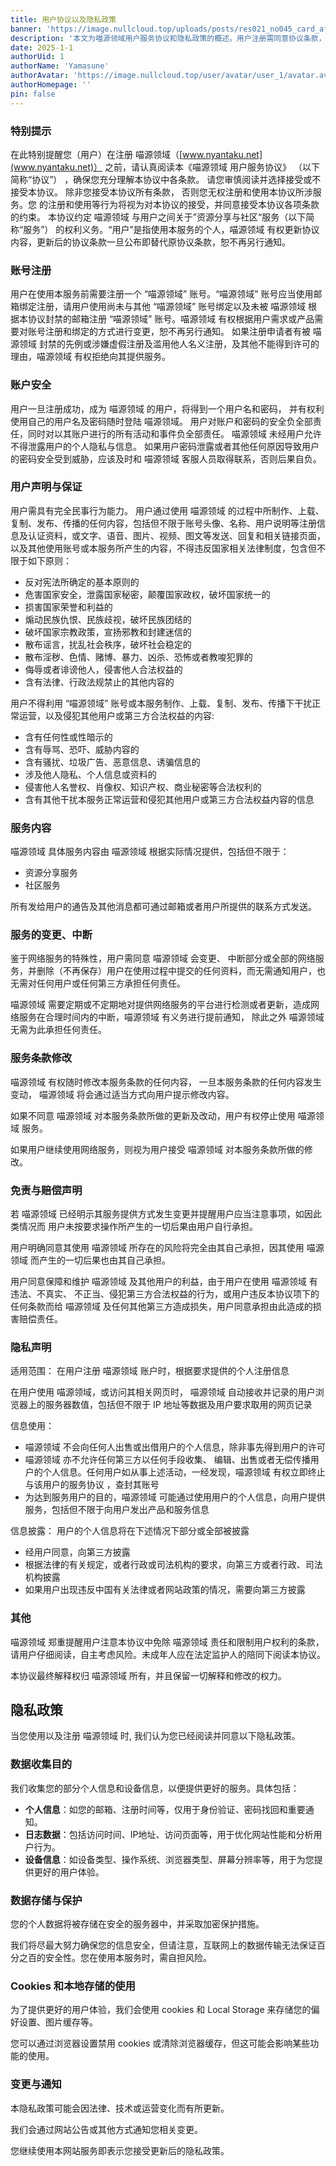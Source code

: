 ```yaml
---
title: 用户协议以及隐私政策
banner: 'https://image.nullcloud.top/uploads/posts/res021_no045_card_after_training.avif'
description: '本文为喵源领域用户服务协议和隐私政策的概述。用户注册需同意协议条款，账号安全由用户负责。用户需遵守法律法规，不得发布违法或侵权内容。喵源领域提供资源分享和社区服务，可能变更或中断服务。隐私政策说明收集个人信息、日志数据和设备信息的目的，数据将加密存储并采取保护措施。使用cookies和本地存储优化用户体验。协议和隐私政策可能更新，继续使用即视为接受变更。'
date: 2025-1-1
authorUid: 1
authorName: 'Yamasune'
authorAvatar: 'https://image.nullcloud.top/user/avatar/user_1/avatar.avif'
authorHomepage: ''
pin: false
---
```




### 特别提示

在此特别提醒您（用户）在注册 喵源领域（[www.nyantaku.net](www.nyantaku.net)） 之前，请认真阅读本《喵源领域 用户服务协议》 （以下简称“协议”） ，确保您充分理解本协议中各条款。 请您审慎阅读并选择接受或不接受本协议。 除非您接受本协议所有条款， 否则您无权注册和使用本协议所涉服务。您 的注册和使用等行为将视为对本协议的接受，并同意接受本协议各项条款的约束。 本协议约定 喵源领域 与用户之间关于”资源分享与社区“服务（以下简称“服务”） 的权利义务。“用户”是指使用本服务的个人，喵源领域 有权更新协议内容，更新后的协议条款一旦公布即替代原协议条款，恕不再另行通知。

### 账号注册

用户在使用本服务前需要注册一个 “喵源领域” 账号。“喵源领域” 账号应当使用邮箱绑定注册，请用户使用尚未与其他 “喵源领域” 账号绑定以及未被 喵源领域 根据本协议封禁的邮箱注册 “喵源领域” 账号。喵源领域 有权根据用户需求或产品需要对账号注册和绑定的方式进行变更，恕不再另行通知。 如果注册申请者有被 喵源领域 封禁的先例或涉嫌虚假注册及滥用他人名义注册，及其他不能得到许可的理由，喵源领域 有权拒绝向其提供服务。

### 账户安全

用户一旦注册成功，成为 喵源领域 的用户，将得到一个用户名和密码， 并有权利使用自己的用户名及密码随时登陆 喵源领域。 用户对账户和密码的安全负全部责任，同时对以其账户进行的所有活动和事件负全部责任。 喵源领域 未经用户允许不得泄露用户的个人隐私与信息。 如果用户密码泄露或者其他任何原因导致用户的密码安全受到威胁，应该及时和 喵源领域 客服人员取得联系，否则后果自负。

### 用户声明与保证

用户需具有完全民事行为能力。 用户通过使用 喵源领域 的过程中所制作、上载、复制、发布、传播的任何内容，包括但不限于账号头像、名称、用户说明等注册信息及认证资料，或文字、语音、图片、视频、图文等发送、回复和相关链接页面，以及其他使用账号或本服务所产生的内容，不得违反国家相关法律制度，包含但不限于如下原则：

- 反对宪法所确定的基本原则的
- 危害国家安全，泄露国家秘密，颠覆国家政权，破坏国家统一的
- 损害国家荣誉和利益的
- 煽动民族仇恨、民族歧视，破坏民族团结的
- 破坏国家宗教政策，宣扬邪教和封建迷信的
- 散布谣言，扰乱社会秩序，破坏社会稳定的
- 散布淫秽、色情、赌博、暴力、凶杀、恐怖或者教唆犯罪的
- 侮辱或者诽谤他人，侵害他人合法权益的
- 含有法律、行政法规禁止的其他内容的

用户不得利用 “喵源领域” 账号或本服务制作、上载、复制、发布、传播下干扰正常运营，以及侵犯其他用户或第三方合法权益的内容:

- 含有任何性或性暗示的
- 含有辱骂、恐吓、威胁内容的
- 含有骚扰、垃圾广告、恶意信息、诱骗信息的
- 涉及他人隐私、个人信息或资料的
- 侵害他人名誉权、肖像权、知识产权、商业秘密等合法权利的
- 含有其他干扰本服务正常运营和侵犯其他用户或第三方合法权益内容的信息

### 服务内容

喵源领域 具体服务内容由 喵源领域 根据实际情况提供，包括但不限于：

- 资源分享服务
- 社区服务

所有发给用户的通告及其他消息都可通过邮箱或者用户所提供的联系方式发送。

### 服务的变更、中断

鉴于网络服务的特殊性，用户需同意 喵源领域 会变更、 中断部分或全部的网络服务，并删除（不再保存）用户在使用过程中提交的任何资料，而无需通知用户，也无需对任何用户或任何第三方承担任何责任。

喵源领域 需要定期或不定期地对提供网络服务的平台进行检测或者更新，造成网络服务在合理时间内的中断，喵源领域 有义务进行提前通知， 除此之外 喵源领域 无需为此承担任何责任。

### 服务条款修改

喵源领域 有权随时修改本服务条款的任何内容， 一旦本服务条款的任何内容发生变动， 喵源领域 将会通过适当方式向用户提示修改内容。

如果不同意 喵源领域 对本服务条款所做的更新及改动，用户有权停止使用 喵源领域 服务。

如果用户继续使用网络服务，则视为用户接受 喵源领域 对本服务条款所做的修改。

### 免责与赔偿声明

若 喵源领域 已经明示其服务提供方式发生变更并提醒用户应当注意事项，如因此类情况而 用户未按要求操作所产生的一切后果由用户自行承担。

用户明确同意其使用 喵源领域 所存在的风险将完全由其自己承担，因其使用 喵源领域 而产生的一切后果也由其自己承担。

用户同意保障和维护 喵源领域 及其他用户的利益，由于用户在使用 喵源领域 有违法、不真实、 不正当、侵犯第三方合法权益的行为，或用户违反本协议项下的任何条款而给 喵源领域 及任何其他第三方造成损失，用户同意承担由此造成的损害赔偿责任。

### 隐私声明

适用范围： 在用户注册 喵源领域 账户时，根据要求提供的个人注册信息

在用户使用 喵源领域，或访问其相关网页时， 喵源领域 自动接收并记录的用户浏览器上的服务器数值，包括但不限于 IP 地址等数据及用户要求取用的网页记录

信息使用：

- 喵源领域 不会向任何人出售或出借用户的个人信息，除非事先得到用户的许可
- 喵源领域 亦不允许任何第三方以任何手段收集、 编辑、出售或者无偿传播用户的个人信息。任何用户如从事上述活动，一经发现，喵源领域 有权立即终止与该用户的服务协议 ，查封其账号
- 为达到服务用户的目的，喵源领域 可能通过使用用户的个人信息，向用户提供服务，包括但不限于向用户发出产品和服务信息

信息披露： 用户的个人信息将在下述情况下部分或全部被披露

- 经用户同意，向第三方披露
- 根据法律的有关规定，或者行政或司法机构的要求，向第三方或者行政、司法机构披露
- 如果用户出现违反中国有关法律或者网站政策的情况，需要向第三方披露

### 其他

喵源领域 郑重提醒用户注意本协议中免除 喵源领域 责任和限制用户权利的条款，请用户仔细阅读，自主考虑风险。未成年人应在法定监护人的陪同下阅读本协议。

本协议最终解释权归 喵源领域 所有，并且保留一切解释和修改的权力。

## 隐私政策

当您使用以及注册 喵源领域 时, 我们认为您已经阅读并同意以下隐私政策。

### 数据收集目的

我们收集您的部分个人信息和设备信息，以便提供更好的服务。具体包括：

- **个人信息**：如您的邮箱、注册时间等，仅用于身份验证、密码找回和重要通知。
- **日志数据**：包括访问时间、IP地址、访问页面等，用于优化网站性能和分析用户行为。
- **设备信息**：如设备类型、操作系统、浏览器类型、屏幕分辨率等，用于为您提供更好的用户体验。

### 数据存储与保护

您的个人数据将被存储在安全的服务器中，并采取加密保护措施。

我们将尽最大努力确保您的信息安全，但请注意，互联网上的数据传输无法保证百分之百的安全性。您在使用本服务时，需自担风险。

### Cookies 和本地存储的使用

为了提供更好的用户体验，我们会使用 cookies 和 Local Storage 来存储您的偏好设置、图片缓存等。

您可以通过浏览器设置禁用 cookies 或清除浏览器缓存，但这可能会影响某些功能的使用。

### 变更与通知

本隐私政策可能会因法律、技术或运营变化而有所更新。

我们会通过网站公告或其他方式通知您相关变更。

您继续使用本网站服务即表示您接受更新后的隐私政策。
